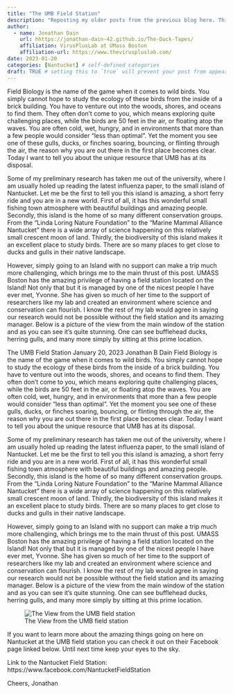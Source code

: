 ```yaml
---
title: "The UMB Field Station"
description: "Reposting my older posts from the previous blog here. This post is about the UMB field station."
author:
  - name: Jonathan Dain
    url: hhttps://jonathan-dain-42.github.io/The-Duck-Tapes/
    affiliation: VirusPlusLab at UMass Boston
    affiliation-url: https://www.theviruspluslab.com/
date: 2023-01-20
categories: [Nantucket] # self-defined categories
draft: TRUE # setting this to `true` will prevent your post from appearing on your listing page until you're ready!
---
```


Field Biology is the name of the game when it comes to wild birds. You simply cannot hope to study the ecology of these birds from the inside of a brick building. You have to venture out into the woods, shores, and oceans to find them. They often don’t come to you, which means exploring quite challenging places, while the birds are 50 feet in the air, or floating atop the waves. You are often cold, wet, hungry, and in environments that more than a few people would consider “less than optimal”. Yet the moment you see one of these gulls, ducks, or finches soaring, bouncing, or flinting through the air, the reason why you are out there in the first place becomes clear. Today I want to tell you about the unique resource that UMB has at its disposal.

Some of my preliminary research has taken me out of the university, where I am usually holed up reading the latest influenza paper, to the small island of Nantucket. Let me be the first to tell you this island is amazing, a short ferry ride and you are in a new world. First of all, it has this wonderful small fishing town atmosphere with beautiful buildings and amazing people. Secondly, this island is the home of so many different conservation groups. From the “Linda Loring Nature Foundation” to the “Marine Mammal Alliance Nantucket” there is a wide array of science happening on this relatively small crescent moon of land. Thirdly, the biodiversity of this island makes it an excellent place to study birds. There are so many places to get close to ducks and gulls in their native landscape.

However, simply going to an Island with no support can make a trip much more challenging, which brings me to the main thrust of this post. UMASS Boston has the amazing privilege of having a field station located on the Island! Not only that but it is managed by one of the nicest people I have ever met, Yvonne. She has given so much of her time to the support of researchers like my lab and created an environment where science and conservation can flourish. I know the rest of my lab would agree in saying our research would not be possible without the field station and its amazing manager. Below is a picture of the view from the main window of the station and as you can see it’s quite stunning. One can see bufflehead ducks, herring gulls, and many more simply by sitting at this prime location.

The UMB Field Station January 20, 2023 Jonathan B Dain Field Biology is the name of the game when it comes to wild birds. You simply cannot hope to study the ecology of these birds from the inside of a brick building. You have to venture out into the woods, shores, and oceans to find them. They often don’t come to you, which means exploring quite challenging places, while the birds are 50 feet in the air, or floating atop the waves. You are often cold, wet, hungry, and in environments that more than a few people would consider “less than optimal”. Yet the moment you see one of these gulls, ducks, or finches soaring, bouncing, or flinting through the air, the reason why you are out there in the first place becomes clear. Today I want to tell you about the unique resource that UMB has at its disposal.

Some of my preliminary research has taken me out of the university, where I am usually holed up reading the latest influenza paper, to the small island of Nantucket. Let me be the first to tell you this island is amazing, a short ferry ride and you are in a new world. First of all, it has this wonderful small fishing town atmosphere with beautiful buildings and amazing people. Secondly, this island is the home of so many different conservation groups. From the “Linda Loring Nature Foundation” to the “Marine Mammal Alliance Nantucket” there is a wide array of science happening on this relatively small crescent moon of land. Thirdly, the biodiversity of this island makes it an excellent place to study birds. There are so many places to get close to ducks and gulls in their native landscape.

However, simply going to an Island with no support can make a trip much more challenging, which brings me to the main thrust of this post. UMASS Boston has the amazing privilege of having a field station located on the Island! Not only that but it is managed by one of the nicest people I have ever met, Yvonne. She has given so much of her time to the support of researchers like my lab and created an environment where science and conservation can flourish. I know the rest of my lab would agree in saying our research would not be possible without the field station and its amazing manager. Below is a picture of the view from the main window of the station and as you can see it’s quite stunning. One can see bufflehead ducks, herring gulls, and many more simply by sitting at this prime location.

![The View from the UMB field station](UMB_Field_Station.jpeg)

If you want to learn more about the amazing things going on here on Nantucket at the UMB field station you can check it out on their Facebook page linked below. Until next time keep your eyes to the sky.

Link to the Nantucket Field Station: https://www.facebook.com/NantucketFieldStation

Cheers, Jonathan
